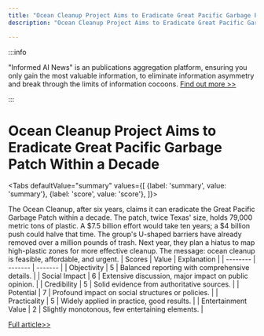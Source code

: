 ```yaml
---
title: "Ocean Cleanup Project Aims to Eradicate Great Pacific Garbage Patch Within a Decade"
description: "Ocean Cleanup Project Aims to Eradicate Great Pacific Garbage Patch Within a Decade"

---
```



:::info

"Informed AI News" is an publications aggregation platform, ensuring you only gain the most valuable information, to eliminate information asymmetry and break through the limits of information cocoons.  [Find out more >>](/)

:::

# Ocean Cleanup Project Aims to Eradicate Great Pacific Garbage Patch Within a Decade


<Tabs
	defaultValue="summary"
	values={[
	{label: 'summary', value: 'summary'},
	{label: 'score', value: 'score'},
]}>
<TabItem value="summary">


The Ocean Cleanup, after six years, claims it can eradicate the Great Pacific Garbage Patch within a decade. The patch, twice Texas' size, holds 79,000 metric tons of plastic. A $7.5 billion effort would take ten years; a $4 billion push could halve that time. The group's U-shaped barriers have already removed over a million pounds of trash. Next year, they plan a hiatus to map high-plastic zones for more effective cleanup. The message: ocean cleanup is feasible, affordable, and urgent.
</TabItem>
<TabItem value="score">
	| Scores     | Value   | Explanation |
	| -------- | ------- | ------- |
	| Objectivity  | 5    | Balanced reporting with comprehensive details.    |
	| Social Impact | 6     | Extensive discussion, major impact on public opinion.    |
	| Credibility    | 5    | Solid evidence from authoritative sources.    |
	| Potential    | 7    | Profound impact on social structures or policies.    |
	| Practicality    | 5    | Widely applied in practice, good results.    |
	| Entertainment Value    | 2    | Slightly monotonous, few entertaining elements.    |
</TabItem>
</Tabs>

[Full article>>](https://news.slashdot.org/story/24/09/09/012221/great-pacific-garbage-patch-can-be-cleaned-within-10-years-says-ocean-cleanup-project?utm_source=rss1.0mainlinkanon&utm_medium=feed)
